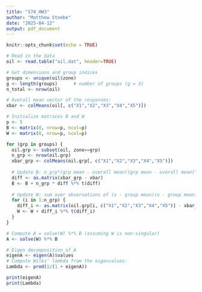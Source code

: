 ```yaml
---
title: "574_HW3"
author: "Matthew Stoebe"
date: "2025-04-12"
output: pdf_document
---
```


```r
knitr::opts_chunk$set(echo = TRUE)
```

```r
# Read in the data
oil <- read.table("oil.dat", header=TRUE)

# Get dimensions and group indices
groups <- unique(oil$zone)
g <- length(groups)      # number of groups (g = 3)
n_total <- nrow(oil)

# Overall mean vector of the responses:
xbar <- colMeans(oil[, c("X1","X2","X3","X4","X5")])

# Initialize matrices B and W
p <- 5
B <- matrix(0, nrow=p, ncol=p)
W <- matrix(0, nrow=p, ncol=p)

for (grp in groups) {
  oil.grp <- subset(oil, zone==grp)
  n_grp <- nrow(oil.grp)
  xbar_grp <- colMeans(oil.grp[, c("X1","X2","X3","X4","X5")])
  
  # Update B: n_grp*(grp mean - overall mean)(grp mean - overall mean)^T
  diff <- as.matrix(xbar_grp - xbar)
  B <- B + n_grp * diff %*% t(diff)
  
  # Update W: sum over observations of (x - group mean)(x - group mean)^T
  for (i in 1:n_grp) {
    diff_i <- as.matrix(oil.grp[i, c("X1","X2","X3","X4","X5")] - xbar_grp)
    W <- W + diff_i %*% t(diff_i)
  }
}

# Compute A = solve(W) %*% B (assuming W is non-singular)
A <- solve(W) %*% B

# Eigen decomposition of A
eigenA <- eigen(A)$values
# Compute Wilks' lambda from the eigenvalues:
Lambda <- prod(1/(1 + eigenA))

print(eigenA)
print(Lambda)

```

